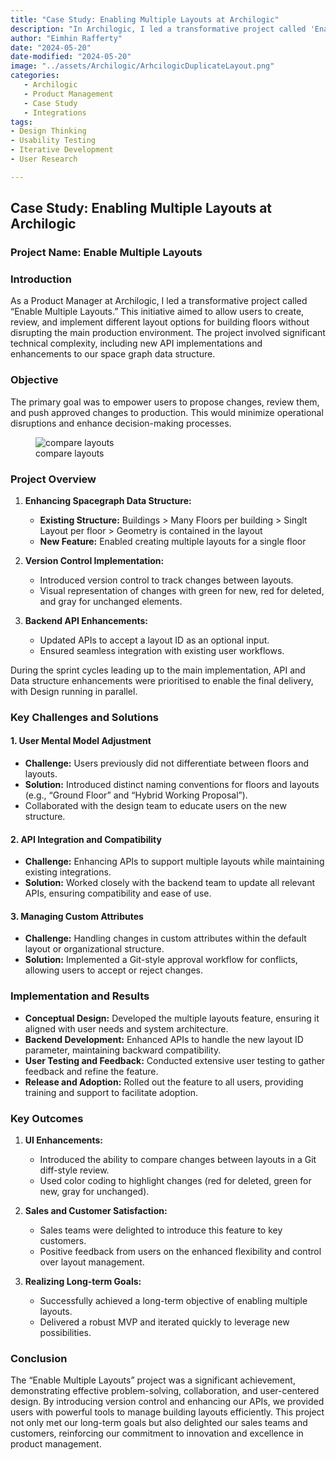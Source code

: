 ```yaml
---
title: "Case Study: Enabling Multiple Layouts at Archilogic"
description: "In Archilogic, I led a transformative project called 'Enable Multiple Layouts.' This initiative aimed to allow users to create, review, and implement different layout options for building floors without disrupting the main production environment. The project involved significant technical complexity, including new API implementations and enhancements to our space graph data structure."
author: "Eimhin Rafferty"
date: "2024-05-20"
date-modified: "2024-05-20"
image: "../assets/Archilogic/ArhcilogicDuplicateLayout.png"
categories:
   - Archilogic
   - Product Management
   - Case Study
   - Integrations
tags: 
- Design Thinking
- Usability Testing
- Iterative Development
- User Research

---
```

## Case Study: Enabling Multiple Layouts at Archilogic

### Project Name: Enable Multiple Layouts

### Introduction

As a Product Manager at Archilogic, I led a transformative project called "Enable Multiple Layouts." This initiative aimed to allow users to create, review, and implement different layout options for building floors without disrupting the main production environment. The project involved significant technical complexity, including new API implementations and enhancements to our space graph data structure.

### Objective

The primary goal was to empower users to propose changes, review them, and push approved changes to production. This would minimize operational disruptions and enhance decision-making processes.

![compare layouts](../assets/Archilogic/ArchilogicMultipleLayoutComapre.png)

### Project Overview

1. **Enhancing Spacegraph Data Structure:**

   - **Existing Structure:** Buildings > Many Floors per building > Singlt Layout per floor > Geometry is contained in the layout
   - **New Feature:** Enabled creating multiple layouts for a single floor

2. **Version Control Implementation:**

   - Introduced version control to track changes between layouts.
   - Visual representation of changes with green for new, red for deleted, and gray for unchanged elements.

3. **Backend API Enhancements:**

   - Updated APIs to accept a layout ID as an optional input.
   - Ensured seamless integration with existing user workflows.

During the sprint cycles leading up to the main implementation, API and Data structure enhancements were prioritised to enable the final delivery, with Design running in parallel. 

### Key Challenges and Solutions

#### 1. User Mental Model Adjustment

- **Challenge:** Users previously did not differentiate between floors and layouts.
- **Solution:** Introduced distinct naming conventions for floors and layouts (e.g., "Ground Floor" and "Hybrid Working Proposal").
- Collaborated with the design team to educate users on the new structure.

#### 2. API Integration and Compatibility

- **Challenge:** Enhancing APIs to support multiple layouts while maintaining existing integrations.
- **Solution:** Worked closely with the backend team to update all relevant APIs, ensuring compatibility and ease of use.

#### 3. Managing Custom Attributes

- **Challenge:** Handling changes in custom attributes within the default layout or organizational structure.
- **Solution:** Implemented a Git-style approval workflow for conflicts, allowing users to accept or reject changes.

### Implementation and Results

- **Conceptual Design:** Developed the multiple layouts feature, ensuring it aligned with user needs and system architecture.
- **Backend Development:** Enhanced APIs to handle the new layout ID parameter, maintaining backward compatibility.
- **User Testing and Feedback:** Conducted extensive user testing to gather feedback and refine the feature.
- **Release and Adoption:** Rolled out the feature to all users, providing training and support to facilitate adoption.

### Key Outcomes

1. **UI Enhancements:**

   - Introduced the ability to compare changes between layouts in a Git diff-style review.
   - Used color coding to highlight changes (red for deleted, green for new, gray for unchanged).

2. **Sales and Customer Satisfaction:**

   - Sales teams were delighted to introduce this feature to key customers.
   - Positive feedback from users on the enhanced flexibility and control over layout management.

3. **Realizing Long-term Goals:**

   - Successfully achieved a long-term objective of enabling multiple layouts.
   - Delivered a robust MVP and iterated quickly to leverage new possibilities.


### Conclusion

The "Enable Multiple Layouts" project was a significant achievement, demonstrating effective problem-solving, collaboration, and user-centered design. By introducing version control and enhancing our APIs, we provided users with powerful tools to manage building layouts efficiently. This project not only met our long-term goals but also delighted our sales teams and customers, reinforcing our commitment to innovation and excellence in product management.